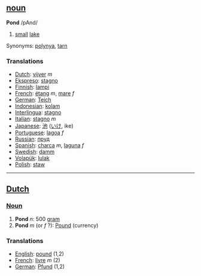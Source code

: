== [[noun]] == 
'''Pond''' /pAnd/

# [[small]] [[lake]]

Synonyms: [[polynya]], [[tarn]]

=== Translations ===
*[[Dutch]]: [[vijver]] ''m''
*[[Ekspreso]]: [[stagno]]
*[[Finnish]]: [[lampi]]
*[[French]]: [[étang]] ''m'', [[mare]] ''f''
*[[German]]: [[Teich]] 
*[[Indonesian]]: [[kolam]]
*[[Interlingua]]: [[stagno]] 
*[[Italian]]: [[stagno]] ''m''
*[[Japanese]]: [[池]] ([[いけ]], ike)
*[[Portuguese]]: [[lagoa]] ''f'' 
*[[Russian]]: [[пруд]]
*[[Spanish]]: [[charca]] ''m'', [[laguna]] ''f'' 
*[[Swedish]]: [[damm]]
*[[Volapük]]: [[lulak]]
*[[Polish]]: [[staw]]
----

==[[Dutch]]==

===[[Noun]]===

# '''Pond''' ''n'': 500 [[gram]]
# '''Pond''' ''m'' (or ''f'' ?): [[Pound]] (currency)

=== Translations ===
*[[English]]: [[pound]] (1,2)
*[[French]]: [[livre]] ''m'' (2)
*[[German]]: [[Pfund]] (1,2)